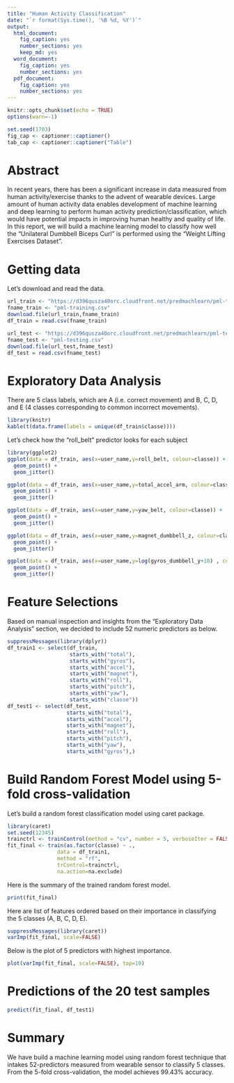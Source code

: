 ---
title: "Human Activity Classification"
date: "`r format(Sys.time(), '%B %d, %Y')`"
output:
  html_document: 
    fig_caption: yes
    number_sections: yes
    keep_md: yes
  word_document:
    fig_caption: yes
    number_sections: yes
  pdf_document:
    fig_caption: yes
    number_sections: yes
---


```{r setup, include=FALSE}
knitr::opts_chunk$set(echo = TRUE)
options(warn=-1)
```

```{r echo=FALSE}
set.seed(1703)
fig_cap <- captioner::captioner()
tab_cap <- captioner::captioner("Table")
```

# Abstract
In recent years, there has been a significant increase in data measured from human activity/exercise thanks to the advent of wearable devices. Large amount of human activity data enables development of machine learning and deep learning to perform human activity prediction/classification, which would have potential impacts in improving human healthy and quality of life. In this report, we will build a machine learning model to classify how well the "Unilateral Dumbbell Biceps Curl" is performed using the "Weight Lifting Exercises Dataset".  


# Getting data

Let's download and read the data.
```{r cache=TRUE}
url_train <- "https://d396qusza40orc.cloudfront.net/predmachlearn/pml-training.csv"
fname_train <- "pml-training.csv"
download.file(url_train,fname_train)
df_train = read.csv(fname_train)

url_test <- "https://d396qusza40orc.cloudfront.net/predmachlearn/pml-testing.csv"
fname_test <- "pml-testing.csv"
download.file(url_test,fname_test)
df_test = read.csv(fname_test)
```

# Exploratory Data Analysis

There are 5 class labels, which are A (i.e. correct movement) and B, C, D, and E (4 classes corresponding to common incorrect movements). 
```{r}
library(knitr)
kable(t(data.frame(labels = unique(df_train$classe))))
```


Let's check how the "roll_belt" predictor looks for each subject
```{r cache=TRUE}
library(ggplot2)
ggplot(data = df_train, aes(x=user_name,y=roll_belt, colour=classe)) +
  geom_point() + 
  geom_jitter()
```
```{r cache=TRUE}
ggplot(data = df_train, aes(x=user_name,y=total_accel_arm, colour=classe)) +
  geom_point() +
  geom_jitter()
```

```{r cache=TRUE}
ggplot(data = df_train, aes(x=user_name,y=yaw_belt, colour=classe)) +
  geom_point() +
  geom_jitter()
```



```{r cache=TRUE}
ggplot(data = df_train, aes(x=user_name,y=magnet_dumbbell_z, colour=classe)) +
  geom_point() +
  geom_jitter()
```



```{r cache=TRUE}
ggplot(data = df_train, aes(x=user_name,y=log(gyros_dumbbell_y+10) , colour=classe)) +
  geom_point() +
  geom_jitter()
```

# Feature Selections
Based on manual inspection and insights from the "Exploratory Data Analysis" section, we decided to include 52 numeric predictors as below.

```{r}
suppressMessages(library(dplyr))
df_train1 <- select(df_train, 
                    starts_with("total"), 
                    starts_with("gyros"),
                    starts_with("accel"),
                    starts_with("magnet"),
                    starts_with("roll"),
                    starts_with("pitch"),
                    starts_with("yaw"),
                    starts_with("classe"))
df_test1 <- select(df_test, 
                   starts_with("total"),
                   starts_with("accel"),
                   starts_with("magnet"),
                   starts_with("roll"),
                   starts_with("pitch"),
                   starts_with("yaw"),
                   starts_with("gyros"),)
```


# Build Random Forest Model using 5-fold cross-validation

Let's build a random forest classification model using caret package.

```{r cache=TRUE}
library(caret)
set.seed(12345)
trainctrl <- trainControl(method = "cv", number = 5, verboseIter = FALSE)
fit_final <- train(as.factor(classe) ~ ., 
                data = df_train1, 
                method = "rf", 
                trControl=trainctrl,
                na.action=na.exclude)
```

Here is the summary of the trained random forest model.

```{r}
print(fit_final)
```

Here are list of features ordered based on their importance in classifying the 5 classes (A, B, C, D, E).

```{r}
suppressMessages(library(caret))
varImp(fit_final, scale=FALSE)
```

Below is the plot of 5 predictors with highest importance.
```{r}
plot(varImp(fit_final, scale=FALSE), top=10)
```

# Predictions of the 20 test samples
```{r}
predict(fit_final, df_test1)
```

# Summary
We have build a machine learning model using random forest technique that intakes 52-predictors measured from wearable sensor to classify 5 classes. From the 5-fold cross-validation, the model achieves 99.43% accuracy.



